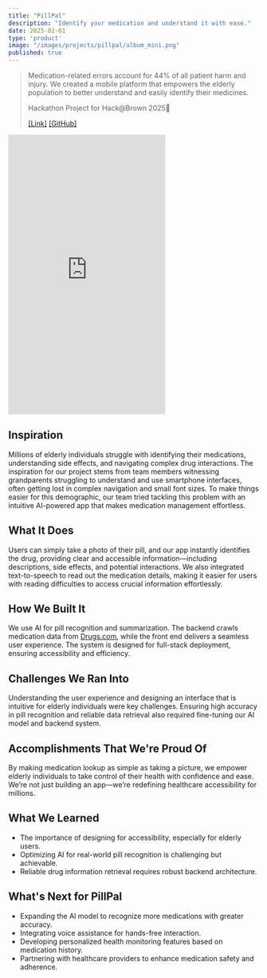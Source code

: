 ```yaml
---
title: "PillPal"
description: "Identify your medication and understand it with ease."
date: 2025-02-01
type: 'product'
image: "/images/projects/pillpal/album_mini.png"
published: true
---
```


> Medication-related errors account for 44% of all patient harm and injury. We created a mobile platform that empowers the elderly population to better understand and easily identify their medicines. 
>
> Hackathon Project for Hack@Brown 2025🐻
> 
> [[Link]](https://pillpall.vercel.app) [[GitHub]](https://github.com/junkaiman/pillpal)

<iframe className="aspect-video sm:w-[60vw] w-[88vw] my-3" width="315" height="560" src="https://www.youtube.com/embed/UhfCBt_NWVQ" title="PillPal \\ Hack@Brown 2025" frameborder="0" allow="accelerometer; autoplay; clipboard-write; encrypted-media; gyroscope; picture-in-picture; web-share" referrerpolicy="strict-origin-when-cross-origin" allowfullscreen></iframe>

## Inspiration  
Millions of elderly individuals struggle with identifying their medications, understanding side effects, and navigating complex drug interactions. The inspiration for our project stems from team members witnessing grandparents struggling to understand and use smartphone interfaces, often getting lost in complex navigation and small font sizes. To make things easier for this demographic, our team tried tackling this problem with an intuitive AI-powered app that makes medication management effortless.  

## What It Does  
Users can simply take a photo of their pill, and our app instantly identifies the drug, providing clear and accessible information—including descriptions, side effects, and potential interactions. We also integrated text-to-speech to read out the medication details, making it easier for users with reading difficulties to access crucial information effortlessly. 

## How We Built It  
We use AI for pill recognition and summarization. The backend crawls medication data from [Drugs.com](https://www.drugs.com), while the front end delivers a seamless user experience. The system is designed for full-stack deployment, ensuring accessibility and efficiency.  

## Challenges We Ran Into  
Understanding the user experience and designing an interface that is intuitive for elderly individuals were key challenges. Ensuring high accuracy in pill recognition and reliable data retrieval also required fine-tuning our AI model and backend system.  

## Accomplishments That We're Proud Of  
By making medication lookup as simple as taking a picture, we empower elderly individuals to take control of their health with confidence and ease. We’re not just building an app—we’re redefining healthcare accessibility for millions.  

## What We Learned  
- The importance of designing for accessibility, especially for elderly users.  
- Optimizing AI for real-world pill recognition is challenging but achievable.  
- Reliable drug information retrieval requires robust backend architecture.  

## What's Next for PillPal 
- Expanding the AI model to recognize more medications with greater accuracy.  
- Integrating voice assistance for hands-free interaction.  
- Developing personalized health monitoring features based on medication history.  
- Partnering with healthcare providers to enhance medication safety and adherence. 

